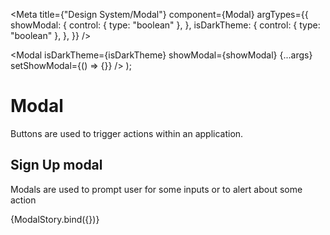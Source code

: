 
<Meta
  title={"Design System/Modal"}
  component={Modal}
  argTypes={{
    showModal: {
      control: { type: "boolean" },
    },
    isDarkTheme: {
      control: { type: "boolean" },
    },
  }}
/>

  <Modal
    isDarkTheme={isDarkTheme}
    showModal={showModal}
    {...args}
    setShowModal={() => {}}
  />
);

# Modal

Buttons are used to trigger actions within an application.

## Sign Up modal

Modals are used to prompt user for some inputs or to alert about some action

<Preview withToolbar>
  <Story name="Sign Up Modal" args={{ showModal: true, isDarkTheme: false }}>
    {ModalStory.bind({})}
  </Story>
</Preview>
